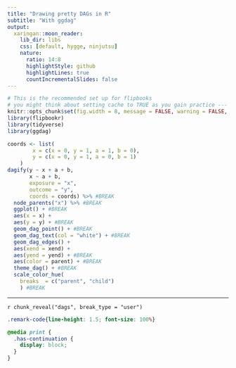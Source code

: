 ```yaml
---
title: "Drawing pretty DAGs in R"
subtitle: "With ggdag"
output:
  xaringan::moon_reader:
    lib_dir: libs
    css: [default, hygge, ninjutsu]
    nature:
      ratio: 14:8
      highlightStyle: github
      highlightLines: true
      countIncrementalSlides: false
---
```




```r
# This is the recommended set up for flipbooks
# you might think about setting cache to TRUE as you gain practice --- building flipbooks from scratch can be time consuming
knitr::opts_chunk$set(fig.width = 8, message = FALSE, warning = FALSE, comment = "", cache = FALSE, fig.retina = 3)
library(flipbookr)
library(tidyverse)
library(ggdag)
```


```r
coords <- list(
        x = c(x = 0, y = 1, a = 1, b = 0),
        y = c(x = 0, y = 1, a = 0, b = 1)
    )
dagify(y ~ x + a + b,
       x ~ a + b,
       exposure = "x",
       outcome = "y",
       coords = coords) %>% #BREAK 
  node_parents("x") %>% #BREAK
  ggplot() + #BREAK
  aes(x = x) +
  aes(y = y) + #BREAK
  geom_dag_point() + #BREAK
  geom_dag_text(col = "white") + #BREAK
  geom_dag_edges() +
  aes(xend = xend) +
  aes(yend = yend) + #BREAK
  aes(color = parent) + #BREAK
  theme_dag() + #BREAK
  scale_color_hue(
    breaks  = c("parent", "child")
    ) #BREAK
```



---

`r chunk_reveal("dags", break_type = "user")`


```css
.remark-code{line-height: 1.5; font-size: 100%}

@media print {
  .has-continuation {
    display: block;
  }
}
```
